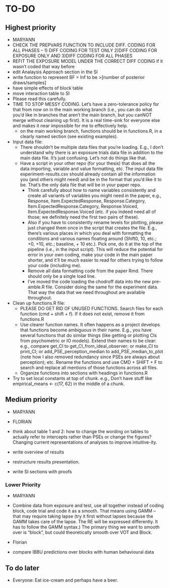 <!-- Do NOT knit this document. It is part of a larger document. Instead knit the main document (my-apa-formatted-article) -->

# TO-DO

## Highest priority
 * MARYANN
  * CHECK THE PREPVARS FUNCTION TO INCLUDE DIFF. CODING FOR ALL PHASES -- 1) DIFF CODING FOR TEST ONLY 2)DIFF CODING FOR EXPOSURE ONLY AND 3)DIFF CODING FOR ALL PHASES
  * REFIT THE EXPOSURE MODEL UNDER THE CORRECT DIFF CODING if it wasn't coded that way before
  * edit Analaysis Approach section in the SI
  * write function to represent BF = Inf to be >[number of posterior draws/samples]
  * have simple effects of block table
  * move interaction table to SI
  * Please read this carefully.
  * TIME TO STOP MESSY CODING. Let's have a zero-tolerance policy for that from now on in the main working branch (i.e., you can do what you'd like in branches that aren't the main branch, but you canNOT merge without cleaning up first). It is a real time-sink for everyone else and makes it near impossible for me to effectively help. 
     * on the main working branch, functions should be in functions.R, in a clearly named section (see existing examples).
  * Input data file:
    * There shouldn't be multiple data files that you're loading. E.g., I don't understand why there is an exposure trials data file in addition to the main data file. It's just confusing. Let's not do things like that.
    * Have a script in your other repo (for your thesis) that does all the data importing, variable and value formatting, etc. The input data file experiment-results.csv should already contain all the information you (and others might need) and be in the format that you'd like it to be. That's the only data file that will be in your paper repo. 
      * Think carefully about how to name variables consistently and create all variants of variables you might need in the paper, e.g., Response, Item.ExpectedResponse, Response.Category, Item.ExpectedResponse.Category, Response.Voiced, Item.ExpectedResponse.Voiced (etc. if you indeed need all of those; we definitely need the first two pairs of these).
      * Also if you have to consistently rename levels for plotting, please just changed them once in the script that creates the file. E.g., there's various places in which you deal with formatting the conditions and various names floating around (Shift0, 10, etc.; +0, +10, etc.; baseline, + 10 etc.). Pick one, do it at the top of the pipeline (i.e., in the input script). This will reduce the potential for error in your own coding, make your code in the main paper shorter, and it'll be much easier to read for others trying to follow your code (including me).
      * Remove all data formatting code from the paper Rmd. There should only be a single load line.
      * I've moved the code loading the chodroff data into the new pre-amble.R file. Consider doing the same for the experiment data. That way the data that we need throughout are available throughout.
  * Clean up functions.R file:
    * PLEASE DO GET RID OF UNUSED FUNCTIONS. Search files for each function (cmd + shift + f). If it does not exist, remove it from functions.R
    * Use clearer function names. It often happens as a project develops that functions become ambiguous in their name. E.g., you have several functions that do similar things (like getting or plotting CIs from psychometric or IO models). Extend their names to be clear: e.g., compare get_CI to get_CI_from_ideal_observer; or make_CI to print_CI; or add_PSE_perception_median to add_PSE_median_to_plot (note how I also removed redundancy since PSEs are always about perception); etc. Rename the functions and use CMD + SHIFT + F to search and replace all mentions of those functions across all files. 
    * Organize functions into sections with headings in functions.R
  * Try to set local constants at top of chunk. e.g., Don't have stuff like empirical_means <- c(17, 62) in the middle of a chunk. 
  

## Medium priority

 * MARYANN
  

  
 * FLORIAN
  * think about table 1 and 2: how to change the wording on tables to actually refer to intercepts rather than PSEs or change the figures? Changing current representations of analyses to improve intuitive-ity. 
  * write overview of results
  * restructure results presentation.
  * write SI sections with proofs
  
### Lower Priority

 * MARYANN
  * Combine data from exposure and test, use all together instead of coding block, code trial and code it as a smooth. That means using GAMM -- that may require taking lapse (try it first without lapses because the GAMM takes care of the lapse. The RE will be expressed differently. It has to follow the GAMM syntax.) The primary thing we want to smooth over is "block", but could theoretically smooth over VOT and Block.

    
 * Florian
  * compare IBBU predictions over blocks with human behavioural data

## To do later
  
  * Everyone: Eat ice-cream and perhaps have a beer.
